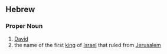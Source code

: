 ==Hebrew==
===Proper Noun===
#[[David]]
#the name of the first [[king]] of [[Israel]] that ruled from [[Jerusalem]]
